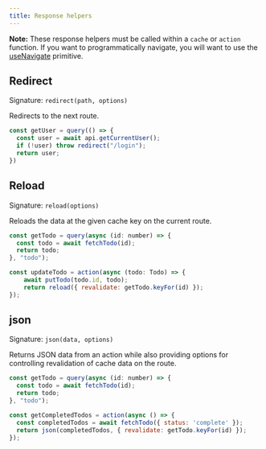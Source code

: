 ```yaml
---
title: Response helpers
---
```


**Note:** These response helpers must be called within a `cache` or `action` function. If you want to
programmatically navigate, you will want to use the [useNavigate](/solid-router/reference/primitives/use-navigate) primitive.

## Redirect

Signature: `redirect(path, options)`

Redirects to the next route.

```js
const getUser = query(() => {
  const user = await api.getCurrentUser();
  if (!user) throw redirect("/login");
  return user;
})
```

## Reload

Signature: `reload(options)`

Reloads the data at the given cache key on the current route.

```js
const getTodo = query(async (id: number) => {
  const todo = await fetchTodo(id);
  return todo;
}, "todo");

const updateTodo = action(async (todo: Todo) => {
	await putTodo(todo.id, todo);
	return reload({ revalidate: getTodo.keyFor(id) });
});
```

## json

Signature: `json(data, options)`

Returns JSON data from an action while also providing options for controlling revalidation of cache data on the route.

```js
const getTodo = query(async (id: number) => {
  const todo = await fetchTodo(id);
  return todo;
}, "todo");

const getCompletedTodos = action(async () => {
  const completedTodos = await fetchTodo({ status: 'complete' });
  return json(completedTodos, { revalidate: getTodo.keyFor(id) });
});
```
